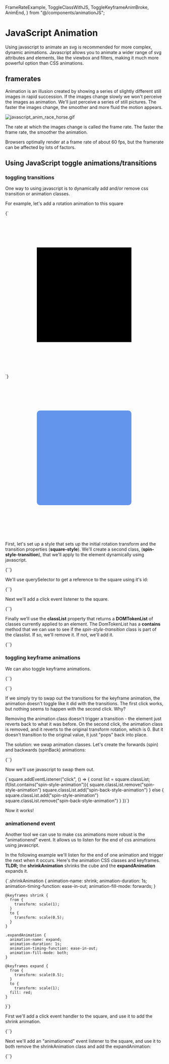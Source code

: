   FrameRateExample,
  ToggleClassWithJS,
  ToggleKeyframeAnimBroke,
  AnimEnd,
} from "@/components/animationJS";

# JavaScript Animation

Using javascript to animate an svg is recommended for more complex, dynamic animations. Javascript allows you to animate a wider range of svg attributes and elements, like the viewbox and filters, making it much more powerful option than CSS animations.

## framerates

Animation is an illusion created by showing a series of slightly different still images in rapid succession. If the images change slowly we won't perceive the images as animation. We'll just perceive a series of still pictures. The faster the images change, the smoother and more fluid the motion appears.

![javascript_anim_race_horse.gif](javascript_anim_race_horse.gif)

The rate at which the images change is called the frame rate. The faster the frame rate, the smoother the animation.

<FrameRateExample />

Browsers optimally render at a frame rate of about 60 fps, but the framerate can be affected by lots of factors.

## Using JavaScript toggle animations/transitions

### toggling transitions

One way to using javascript is to dynamically add and/or remove css transition or animation classes.

For example, let's add a rotation animation to this square

<Blocks>
  {`<svg width="500" height="500" viewbox="0 0 500 500">
  <g id="square" transform="translate(250 250)">
    <rect
      class="square-style"
      x="-150" y="-150"
      width="300" height="300"
      ...
    />
  </g>
</svg>`}
</Blocks>

<svg width="500" height="500" viewbox="0 0 500 500">
  <g id="holder" transform="translate(250 250)">
    <rect
      id="square"
      class="square-style"
      x="-150"
      y="-150"
      width="300"
      height="300"
      rx="10"
      ry="10"
      fill="cornflowerblue"
    />
  </g>
</svg>

First, let's set up a style that sets up the initial rotation transform and the transition properties (**square-style**). We'll create a second class, (**spin-style-transition**), that we'll apply to the element dynamically using javascript.

<Blocks>
  {`<style>
   .square-style {
       transform: rotate(0deg);
       transition: 500ms ease-in-out;
   }

    .spin-style-transition {
        transform: rotate(360deg);
    }.

</style>`}
</Blocks>

We'll use querySelector to get a reference to the square using it's id:

<Blocks>
  {`<script>
   const square = document.querySelector("#square");
</script>`}
</Blocks>

Next we'll add a click event listener to the square.

<Blocks highlight="3-5">
  {`<script>
   const square = document.querySelector("#square");
   square.addEventListener("click", () => {
	// code goes here
 })
</script>`}
</Blocks>

Finally we'll use the **classList** property that returns a **DOMTokenList** of classes currently applied to an element. The DomTokenList has a **contains** method that we can use to see if the _spin-style-transition_ class is part of the classlist. If so, we'll remove it. If not, we'll add it.

<Blocks highlight="4-8">
  {`<script>
    const square = document.querySelector("#square");
    square.addEventListener("click", () => {
        const list = square.classList;
        list.contains("spin-style-transition") 
        ? square.classList.remove("spin-style-transition") 
        : square.classList.add("spin-style-transition")
 })
</script>`}
</Blocks>

<ToggleClassWithJS />

### toggling keyframe animations

We can also toggle keyframe animations.

<Blocks>
  {`<style>
  .square-style {
      transform: rotate(0deg);
  }

    .spin-style-animation {
      animation-name: spin;
      animation-duration: 1s;
      animation-timing-function: ease-in-out;
      animation-fill-mode: forwards;
    }

    @keyframes spin {
      from {transform: rotate(0deg)}
      to {transform: rotate(360deg)}
    }

</style>`}
</Blocks>

<Blocks highlight="4-8">
  {`<script>
    const square = document.querySelector("#square");
    square.addEventListener("click", () => {
        const list = square.classList;
        list.contains("spin-style-animation") 
        ? square.classList.remove("spin-style-animation") 
        : square.classList.add("spin-style-animation")

})

</script>`}
</Blocks>

If we simply try to swap out the transitions for the keyframe animation, the animation doesn't toggle like it did with the transitions. The first click works, but nothing seems to happen with the second click. Why?

<ToggleKeyframeAnimBroke />

Removing the animation class doesn't trigger a transition - the element just reverts back to what it was before. On the second click, the animation class is removed, and it reverts to the original transform rotation, which is 0. But it doesn't transition to the original value, it just "pops" back into place.

The solution: we swap animation classes. Let's create the forwards (spin) and backwards (spinBack) animations:

<Blocks>
  {`<style>
   .spin-style-animation {
       animation: spin 1s ease-in-out;
   }

    .spin-back-style-animation {
      animation: spinBack 1s ease-in-out;
    }

    @keyframes spin {
        from {transform: rotate(0deg)}
        to { transform: rotate(360deg)}
    }

    @keyframes spinBack {
        from {transform: rotate(360deg)}
        to {transform: rotate(0deg)}
    }

</style>`}
</Blocks>

Now we'll use javascript to swap them out.

<Blocks>
  {`square.addEventListener("click", () => {
    const list = square.classList;
    if(list.contains("spin-style-animation")){
        square.classList.remove("spin-style-animation")
        square.classList.add("spin-back-style-animation")
    } else {
        square.classList.add("spin-style-animation")
        square.classList.remove("spin-back-style-animation")
    }
})`}
</Blocks>

Now it works!

<ToggleClassWithJS />

### animationend event

Another tool we can use to make css animations more robust is the "animationend" event. It allows us to listen for the end of css animations using javascript.

In the following example we'll listen for the end of one animation and trigger the next when it occurs. Here's the animation CSS classes and keyframes. **TLDR;** the **shrinkAnimation** shrinks the cube and the **expandAnimation** expands it.

<Blocks>
  {`.shrinkAnimation {
  animation-name: shrink;
  animation-duration: 1s;
  animation-timing-function: ease-in-out;
  animation-fill-mode: forwards;
}

    @keyframes shrink {
      from {
        transform: scale(1);
      }
      to {
        transform: scale(0.5);
      }
    }

    .expandAnimation {
      animation-name: expand;
      animation-duration: 1s;
      animation-timing-function: ease-in-out;
      animation-fill-mode: both;
    }

    @keyframes expand {
      from {
        transform: scale(0.5);
      }
      to {
        transform: scale(1);
      fill: red;
    }

}`}

</Blocks>

First we'll add a click event handler to the square, and use it to add the shrink animation.

<Blocks>
  {`<script>
  const square = document.querySelector("#square");
  
  square.addEventListener("click", () => {
        square.classList.add("shrinkAnimation")
    })
  </script>`}
</Blocks>

Next we'll add an "animationend" event listener to the square, and use it to both remove the shrinkAnimation class and add the expandAnimation:

<Blocks highlight="8,9,10,11">
  {`<script>
  const square = document.querySelector("#square");
  
  square.addEventListener("click", () => {
        square.classList.add("shrinkAnimation")
    })

    square.addEventListener('animationend', () => {
        square.classList.remove("shrinkAnimation")
        square.classList.add("expandAnimation")
    });

  </script>`}
</Blocks>

<AnimEnd />
